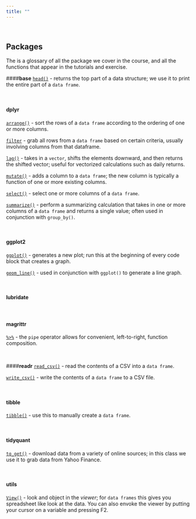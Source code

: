 ```yaml
---
title: ""
---
```


<style>
    body .main-container {
        max-width: 750px;
    }
</style>


&nbsp;

## **Packages**
The is a glossary of all the package we cover in the course, and all the functions that appear in the tutorials and exercise.

####**base**
[`head()`](https://www.rdocumentation.org/packages/utils/versions/3.5.3/topics/head) - returns the top part of a data structure; we use it to print the entire part of a `data frame`.

<br> 

#### **dplyr**

[`arrange()`](https://dplyr.tidyverse.org/reference/arrange.html) - sort the rows of a `data frame` according to the ordering of one or more columns.

[`filter`](https://dplyr.tidyverse.org/reference/filter.html) - grab all rows from a `data frame` based on certain criteria, usually involving columns from that dataframe.

[`lag()`](https://dplyr.tidyverse.org/reference/lead-lag.html) - takes in a `vector`, shifts the elements downward, and then returns the shifted vector; useful for vectorized calculations such as daily returns.

[`mutate()`](https://dplyr.tidyverse.org/reference/mutate.html) - adds a column to a `data frame`; the new column is typically a function of one or more existing columns.

[`select()`](https://dplyr.tidyverse.org/reference/select.html) - select one or more columns of a `data frame`.

[`summarize()`](https://dplyr.tidyverse.org/reference/summarise.html) - perform a summarizing calculation that takes in one or more columns of a `data frame` and returns a single value; often used in conjunction with `group_by()`.


<br>

#### **ggplot2**

[`ggplot()`](https://ggplot2.tidyverse.org/reference/ggplot.html) - generates a new plot; run this at the beginning of every code block that creates a graph.

[`geom_line()`](https://ggplot2.tidyverse.org/reference/geom_path.html) - used in conjunction with `ggplot()` to generate a line graph.


<br>

#### **lubridate**



<br>

#### **magrittr**

[`%>%`](https://magrittr.tidyverse.org/) - the `pipe` operator allows for convenient, left-to-right, function composition.


<br>

####**readr**
[`read_csv()`](https://readr.tidyverse.org/reference/read_delim.html) - read the contents of a CSV into a `data frame`.

[`write_csv()`](https://readr.tidyverse.org/reference/write_delim.html) - write the contents of a `data frame` to a CSV file.

<br>

#### **tibble**

[`tibble()`](https://tibble.tidyverse.org/reference/tibble.html) - use this to manually create a `data frame`. 

<br>

#### **tidyquant**

[`tq_get()`](https://cran.r-project.org/web/packages/tidyquant/vignettes/TQ01-core-functions-in-tidyquant.html) - download data from a variety of online sources; in this class we use it to grab data from Yahoo Finance.

<br>

#### **utils**

[`View()`](https://www.rdocumentation.org/packages/utils/versions/3.5.3/topics/View) - look and object in the *viewer*; for `data frames` this gives you spreadsheet like look at the data.  You can also envoke the viewer by putting your cursor on a variable and pressing F2.

